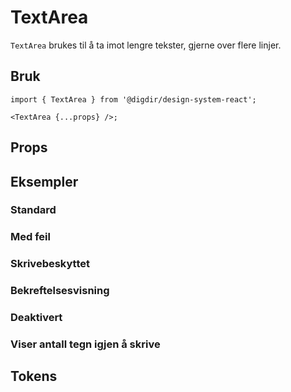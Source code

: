 
<Meta of={TextAreaStories} />

# TextArea

<Information text='beta' />

`TextArea` brukes til å ta imot lengre tekster, gjerne over flere linjer.

## Bruk

```tsx
import { TextArea } from '@digdir/design-system-react';

<TextArea {...props} />;
```

## Props

<Primary />
<Controls />

## Eksempler

### Standard

<Canvas>
  <Story of={TextAreaStories.Standard} />
</Canvas>

### Med feil

<Canvas>
  <Story of={TextAreaStories.MedFeil} />
</Canvas>

### Skrivebeskyttet

<Canvas>
  <Story of={TextAreaStories.Skrivebeskyttet} />
</Canvas>

### Bekreftelsesvisning

<Canvas>
  <Story of={TextAreaStories.Bekreftelsesvisning} />
</Canvas>

### Deaktivert

<Canvas>
  <Story of={TextAreaStories.Deaktivert} />
</Canvas>

### Viser antall tegn igjen å skrive

<Canvas>
  <Story of={TextAreaStories.AntallTegnIgjenASkrive} />
</Canvas>

## Tokens

<TokensTable
  jsonKey='component.textfield'
  componentName='textfield'
  showPreview={false}
  description
/>
